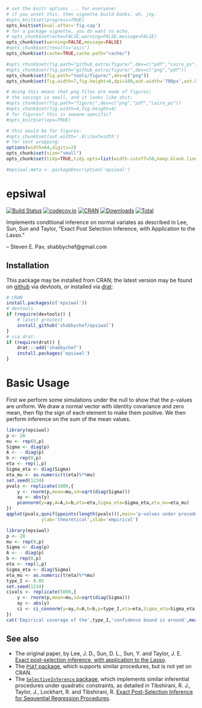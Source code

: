 ```r
# set the knitr options ... for everyone!
# if you unset this, then vignette build bonks. oh, joy.
#opts_knit$set(progress=TRUE)
opts_knit$set(eval.after='fig.cap')
# for a package vignette, you do want to echo.
# opts_chunk$set(echo=FALSE,warning=FALSE,message=FALSE)
opts_chunk$set(warning=FALSE,message=FALSE)
#opts_chunk$set(results="asis")
opts_chunk$set(cache=TRUE,cache.path="cache/")

#opts_chunk$set(fig.path="github_extra/figure/",dev=c("pdf","cairo_ps"))
#opts_chunk$set(fig.path="github_extra/figure/",dev=c("png","pdf"))
opts_chunk$set(fig.path="tools/figure/",dev=c("png"))
opts_chunk$set(fig.width=7,fig.height=6,dpi=100,out.width='700px',out.height='600px')

# doing this means that png files are made of figures;
# the savings is small, and it looks like shit:
#opts_chunk$set(fig.path="figure/",dev=c("png","pdf","cairo_ps"))
#opts_chunk$set(fig.width=4,fig.height=4)
# for figures? this is sweave-specific?
#opts_knit$set(eps=TRUE)

# this would be for figures:
#opts_chunk$set(out.width='.8\\textwidth')
# for text wrapping:
options(width=64,digits=2)
opts_chunk$set(size="small")
opts_chunk$set(tidy=TRUE,tidy.opts=list(width.cutoff=50,keep.blank.line=TRUE))

#epsiwal.meta <- packageDescription('epsiwal')
```

# epsiwal

[![Build Status](https://github.com/shabbychef/epsiwal/workflows/R-CMD-check/badge.svg)](https://github.com/shabbychef/epsiwal/actions)
[![codecov.io](http://codecov.io/github/shabbychef/epsiwal/coverage.svg?branch=master)](http://codecov.io/github/shabbychef/epsiwal?branch=master)
[![CRAN](http://www.r-pkg.org/badges/version/epsiwal)](https://cran.r-project.org/package=epsiwal)
[![Downloads](http://cranlogs.r-pkg.org/badges/epsiwal?color=green)](http://www.r-pkg.org/pkg/epsiwal)
[![Total](http://cranlogs.r-pkg.org/badges/grand-total/epsiwal?color=green)](http://www.r-pkg.org/pkg/epsiwal)

Implements conditional inference on normal variates as described in 
Lee, Sun, Sun and Taylor, "Exact Post Selection Inference, with Application to the Lasso."

-- Steven E. Pav, shabbychef@gmail.com

## Installation

This package may be installed from CRAN; the latest version may be
found on [github](https://www.github.com/shabbychef/epsiwal "epsiwal")
via devtools, or installed via [drat](https://github.com/eddelbuettel/drat "drat"):

```r
# CRAN
install.packages(c('epsiwal'))
# devtools
if (require(devtools)) {
	# latest greatest
	install_github('shabbychef/epsiwal')
}
# via drat:
if (require(drat)) {
	drat:::add('shabbychef')
	install.packages('epsiwal')
}
```

# Basic Usage

First we perform some simulations under the null to show that the p-values
are uniform. We draw a normal vector with identity covariance and zero mean,
then flip the sign of each element to make them positive. We then
perform inference on the sum of the mean values. 

```r
library(epsiwal)
p <- 20
mu <- rep(0,p)
Sigma <- diag(p)
A <- - diag(p)
b <- rep(0,p)
eta <- rep(1,p)
Sigma_eta <- diag(Sigma)
eta_mu <- as.numeric(t(eta)%*%mu)
set.seed(1234)
pvals <- replicate(1000,{
	y <- rnorm(p,mean=mu,sd=sqrt(diag(Sigma)))
	ay <- abs(y)
	pconnorm(y=ay,A=A,b=b,eta=eta,Sigma_eta=Sigma_eta,eta_mu=eta_mu)
})
qqplot(pvals,qunif(ppoints(length(pvals))),main='p-values under procedure',
			 ylab='theoretical',xlab='empirical') 
```

```r
library(epsiwal)
p <- 20
mu <- rep(0,p)
Sigma <- diag(p)
A <- - diag(p)
b <- rep(0,p)
eta <- rep(1,p)
Sigma_eta <- diag(Sigma)
eta_mu <- as.numeric(t(eta)%*%mu)
type_I <- 0.05
set.seed(1234)
civals <- replicate(5000,{
	y <- rnorm(p,mean=mu,sd=sqrt(diag(Sigma)))
	ay <- abs(y)
	ci <- ci_connorm(y=ay,A=A,b=b,p=type_I,eta=eta,Sigma_eta=Sigma_eta)
})
cat('Empirical coverage of the',type_I,'confidence bound is around',mean(civals < eta_mu),'.\n')
```

## See also

* The original paper, by Lee, J. D., Sun, D. L., Sun, Y. and Taylor, J. E. 
	[Exact post-selection inference, with application to the Lasso](https://arxiv.org/abs/1311.6238).
* The [`PSAT` package](https://github.com/ammeir2/PSAT), which supports similar
	procedures, but is not yet on CRAN.
* The [`SelectiveInference` package](https://cran.r-project.org/package=selectiveInference),
	which implements similar inferential procedures under quadratic
	constraints, as detailed in Tibshirani, R. J., Taylor, J., Lockhart, R. and Tibshirani, R. 
	[Exact Post-Selection Inference for Sequential Regression Procedures](https://arxiv.org/abs/1401.3889).

